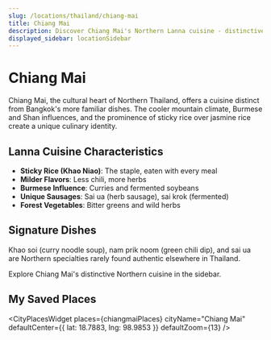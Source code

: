 ```yaml
---
slug: /locations/thailand/chiang-mai
title: Chiang Mai
description: Discover Chiang Mai's Northern Lanna cuisine - distinctive flavors shaped by mountains, Burmese influence, and sticky rice culture
displayed_sidebar: locationSidebar
---
```



# Chiang Mai

Chiang Mai, the cultural heart of Northern Thailand, offers a cuisine distinct from Bangkok's more familiar dishes. The cooler mountain climate, Burmese and Shan influences, and the prominence of sticky rice over jasmine rice create a unique culinary identity.

## Lanna Cuisine Characteristics

- **Sticky Rice (Khao Niao)**: The staple, eaten with every meal
- **Milder Flavors**: Less chili, more herbs
- **Burmese Influence**: Curries and fermented soybeans
- **Unique Sausages**: Sai ua (herb sausage), sai krok (fermented)
- **Forest Vegetables**: Bitter greens and wild herbs

## Signature Dishes

Khao soi (curry noodle soup), nam prik noom (green chili dip), and sai ua are Northern specialties rarely found authentic elsewhere in Thailand.

Explore Chiang Mai's distinctive Northern cuisine in the sidebar.

## My Saved Places

<CityPlacesWidget
  places={chiangmaiPlaces}
  cityName="Chiang Mai"
  defaultCenter={{ lat: 18.7883, lng: 98.9853 }}
  defaultZoom={13}
/>
